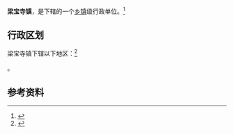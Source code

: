 {{中国乡级行政区|37/08/29/102/000}}

'''梁宝寺镇'''，是{{PRC admin/fullname|37/08/29/102/000|3}}下辖的一个[[乡镇|乡镇]]级行政单位。<ref>{{PRC admin/ref sgc|{{PRC admin/parent|37/08/29/102/000}}}}</ref>

== 行政区划 ==

梁宝寺镇下辖以下地区：<ref>{{PRC admin/ref sgc|37/08/29/102/000}}</ref>

{{PRC admin/children|37/08/29/102/000}}。

== 参考资料 ==

{{reflist}}

{{行政区划小作品}}
{{PRC admin/navcat|37/08/29/102/000}}